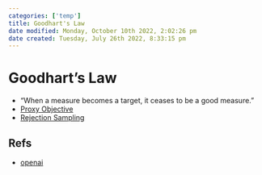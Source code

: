 ```yaml
---
categories: ['temp']
title: Goodhart's Law
date modified: Monday, October 10th 2022, 2:02:26 pm
date created: Tuesday, July 26th 2022, 8:33:15 pm
---
```


# Goodhart's Law
- “When a measure becomes a target, it ceases to be a good measure.”
- [Proxy Objective](Proxy%20Objective.qmd)
- [Rejection Sampling](Rejection%20Sampling.qmd)

## Refs
- [openai](https://openai.com/blog/measuring-goodharts-law/)



